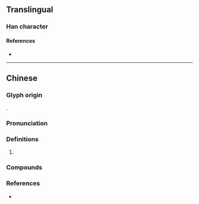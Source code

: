 {{character info}}
==Translingual==

===Han character===
{{Han char|rn=75|rad=木|as=07|sn=11|four=44927|canj=DKKB|ids=⿰木希}}

====References====
* {{Han ref|kx=0527.130|dkj=14814|dj=0916.060|hdz=21217.020|uh=6878|ud=26744|bh=D5D0|bd=54736}}

----

==Chinese==
{{zh-forms}}

===Glyph origin===
{{Han etym}}
{{Han compound|木|希|c1=s|c2=p|t1=tree|ls=psc}}.

===Pronunciation===
{{zh-pron
|m=xī
|m-s=
|dg=
|c=hei1
|c-t=
|g=
|h=pfs=
|j=
|mb=
|md=
|mn=tw:hia
|mn-t=
|w=
|x=
|mc=y
|oc=y
|cat=n
}}

===Definitions===
{{zh-hanzi}}

# {{rfdef|zh}}

===Compounds===
{{zh-der|鱟桸:hāu-hia;Min Nan}}

===References===
* {{thcwd|7465}}